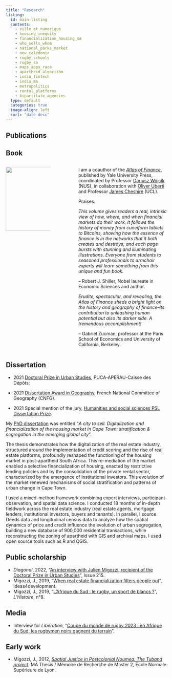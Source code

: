 ---
title: "Research"
listing:
  id: main-listing
  contents: 
    - ville_et_numerique
    - housing_inequity
    - financialization_housing_sa
    - who_sells_whom
    - national_parks_market
    - new_caledonia
    - rugby_schools
    - rugby_sa
    - maps_apps_race
    - apartheid_algorithm
    - india_fintech
    - india_ma
    - metropolitics
    - rental_platforms
    - bipartitate_agencies
  type: default
  categories: true
  image-align: left
  sort: "date desc"
---

## Publications

:::{#main-listing}
:::

## Book

:::: {.columns}

::: {.column width="30%"}
![](atlas/atlas.jpg){width=200}

:::

::: {.column width="10%"}


:::

::: {.column width="60%"}

I am a coauthor of the *[Atlas of Finance](https://yalebooks.yale.edu/book/9780300253054/atlas-of-finance/)*, published by Yale University Press, coordinated by Professor [Dariusz Wójcik](https://fass.nus.edu.sg/geog/people/dariusz-wojcik/)  (NUS), in collaboration with [Oliver Uberti](https://www.oliveruberti.com/) and Professor [James Cheshire](https://jcheshire.com/) (UCL).

Praises:

*This volume gives readers a real, intrinsic view of how, where, and when financial markets do their work. It follows the history of money from cuneiform tablets to Bitcoins, showing how the essence of finance is in the networks that it both creates and destroys; and each page bursts with stunning and illuminating illustrations. Everyone from students to seasoned professionals to armchair experts will learn something from this unique and fun book.*

-- Robert J. Shiller, Nobel laureate in Economic Sciences and author.

*Erudite, spectacular, and revealing, the Atlas of Finance sheds a bright light on the history and geography of finance--its contribution to unleashing human potential but also its darker side. A tremendous accomplishment!*

-- Gabriel Zucman, professor at the Paris School of Economics and University of California, Berkeley.

:::

::::


## Dissertation

- 2021 [Doctoral Prize in Urban Studies](http://www.urbanisme-puca.gouv.fr/prix-de-these-sur-la-ville-2021-a2141.html), PUCA-APERAU-Caisse des Dépôts;

- 2021 [Dissertation Award in Geography](https://www.cnfg.fr/vie-du-comite/prix-de-these-du-cnfg/), French National Committee of Geography (CNFG). 

- 2021 Special mention of the jury, [Humanities and social sciences PSL Dissertation Prize](https://psl.eu/en/news/winners-2021-humanities-and-social-sciences-shs-psl-dissertation-prize).

My [PhD dissertation](https://www.theses.fr/en/2020GRALH007) was entitled "*A city to sell. Digitalization and financialization of the housing market in Cape Town: stratification & segregation in the emerging global city*". 

The thesis demonstrates how the digitalization of the real estate industry, structured around the implementation of credit scoring and the rise of real estate platforms, profoundly reshaped the functioning of the housing market in post-apartheid South Africa. This re-mediation of the market enabled a selective financialization of housing, enacted by restrictive lending policies and by the consolidation of the private rental sector, characterized by the emergence of institutional investors. This evolution of the market renewed mechanisms of social stratification and patterns of urban change in Cape Town.

I used a mixed-method framework combining expert interviews, participant-observation, and spatial data science. I conducted 18 months of in-depth fieldwork across the real estate industry (real estate agents, mortgage lenders, institutional investors, buyers and tenants). In parallel, I source Deeds data and longitudinal census data to analyze how the spatial dynamics of price and credit influence the evolution of urban segregation, building a new database of 900,000 residential transactions, while  reconstructing the zoning of apartheid with GIS and archival maps. I used open source tools such as R and QGIS.

## Public scholarship


- *Diagonal*, 2022,  "[An interview with Julien Migozzi, recipient of the Doctoral Prize in Urban Studies](https://www.openedition.org/23454)", Issue 215.
- Migozzi, J., 2019, "[When real estate financialization filters people out](https://ideas4development.org/en/financialization-real-estate-filter/)", ideas4development.
- Migozzi, J., 2019, "[L’Afrique du Sud : le rugby, un sport de blancs ?](https://www.lhistoire.fr/afrique-du-sud-le-rugby-un-sport-de-blancs%C2%A0)", *L’Histoire*, n°8.

## Media

- Interview for *Libération*, "[Coupe du monde de rugby 2023 : en Afrique du Sud, les rugbymen noirs gagnent du terrain](https://www.liberation.fr/sports/rugby/coupe-du-monde-de-rugby-2023-en-afrique-du-sud-les-rugbymen-noirs-gagnent-du-terrain-20230908_OZM4MCGIEFE7NFWWOTBFPSYSIY/)".

## Early work

- Migozzi, J., 2012, *[Spatial Justice in Postcolonial Noumea: The Tuband project](https://drive.google.com/file/d/1LwY_xNEt5eXi0etEcvWDtzOrKxNVY9is/view?usp=sharing)*. MA Thesis / Mémoire de Recherche de Master 2, École Normale Supérieure de Lyon. 






